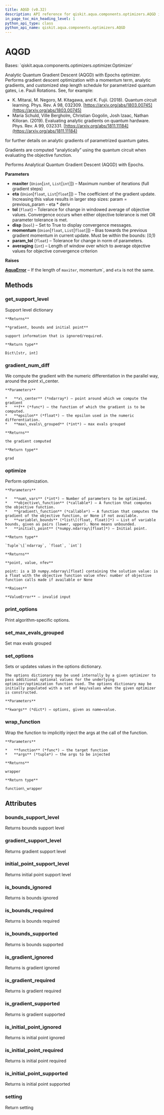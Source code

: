 ```yaml
---
title: AQGD (v0.32)
description: API reference for qiskit.aqua.components.optimizers.AQGD in qiskit v0.32
in_page_toc_min_heading_level: 1
python_api_type: class
python_api_name: qiskit.aqua.components.optimizers.AQGD
---
```


# AQGD

<Class id="qiskit.aqua.components.optimizers.AQGD" isDedicatedPage={true} github="https://github.com/qiskit-community/qiskit-aqua/tree/stable/0.9/qiskit/aqua/components/optimizers/aqgd.py" signature="AQGD(maxiter=1000, eta=1.0, tol=1e-06, disp=False, momentum=0.25, param_tol=1e-06, averaging=10)" modifiers="class">
  Bases: `qiskit.aqua.components.optimizers.optimizer.Optimizer`

  Analytic Quantum Gradient Descent (AQGD) with Epochs optimizer. Performs gradient descent optimization with a momentum term, analytic gradients, and customized step length schedule for parametrized quantum gates, i.e. Pauli Rotations. See, for example:

  *   K. Mitarai, M. Negoro, M. Kitagawa, and K. Fujii. (2018). Quantum circuit learning. Phys. Rev. A 98, 032309. [https://arxiv.org/abs/1803.00745](https://arxiv.org/abs/1803.00745)
  *   Maria Schuld, Ville Bergholm, Christian Gogolin, Josh Izaac, Nathan Killoran. (2019). Evaluating analytic gradients on quantum hardware. Phys. Rev. A 99, 032331. [https://arxiv.org/abs/1811.11184](https://arxiv.org/abs/1811.11184)

  for further details on analytic gradients of parametrized quantum gates.

  Gradients are computed “analytically” using the quantum circuit when evaluating the objective function.

  Performs Analytical Quantum Gradient Descent (AQGD) with Epochs.

  **Parameters**

  *   **maxiter** (`Union`\[`int`, `List`\[`int`]]) – Maximum number of iterations (full gradient steps)
  *   **eta** (`Union`\[`float`, `List`\[`float`]]) – The coefficient of the gradient update. Increasing this value results in larger step sizes: param = previous\_param - eta \* deriv
  *   **tol** (`float`) – Tolerance for change in windowed average of objective values. Convergence occurs when either objective tolerance is met OR parameter tolerance is met.
  *   **disp** (`bool`) – Set to True to display convergence messages.
  *   **momentum** (`Union`\[`float`, `List`\[`float`]]) – Bias towards the previous gradient momentum in current update. Must be within the bounds: \[0,1)
  *   **param\_tol** (`float`) – Tolerance for change in norm of parameters.
  *   **averaging** (`int`) – Length of window over which to average objective values for objective convergence criterion

  **Raises**

  [**AquaError**](qiskit.aqua.AquaError "qiskit.aqua.AquaError") – If the length of `maxiter`, momentum\`, and `eta` is not the same.

  ## Methods

  <span id="qiskit-aqua-components-optimizers-aqgd-get-support-level" />

  ### get\_support\_level

  <Function id="qiskit.aqua.components.optimizers.AQGD.get_support_level" signature="AQGD.get_support_level()">
    Support level dictionary

    **Returns**

    **gradient, bounds and initial point**

    support information that is ignored/required.

    **Return type**

    Dict\[str, int]
  </Function>

  <span id="qiskit-aqua-components-optimizers-aqgd-gradient-num-diff" />

  ### gradient\_num\_diff

  <Function id="qiskit.aqua.components.optimizers.AQGD.gradient_num_diff" signature="AQGD.gradient_num_diff(x_center, f, epsilon, max_evals_grouped=1)" modifiers="static">
    We compute the gradient with the numeric differentiation in the parallel way, around the point x\_center.

    **Parameters**

    *   **x\_center** (*ndarray*) – point around which we compute the gradient
    *   **f** (*func*) – the function of which the gradient is to be computed.
    *   **epsilon** (*float*) – the epsilon used in the numeric differentiation.
    *   **max\_evals\_grouped** (*int*) – max evals grouped

    **Returns**

    the gradient computed

    **Return type**

    grad
  </Function>

  <span id="qiskit-aqua-components-optimizers-aqgd-optimize" />

  ### optimize

  <Function id="qiskit.aqua.components.optimizers.AQGD.optimize" signature="AQGD.optimize(num_vars, objective_function, gradient_function=None, variable_bounds=None, initial_point=None)">
    Perform optimization.

    **Parameters**

    *   **num\_vars** (*int*) – Number of parameters to be optimized.
    *   **objective\_function** (*callable*) – A function that computes the objective function.
    *   **gradient\_function** (*callable*) – A function that computes the gradient of the objective function, or None if not available.
    *   **variable\_bounds** (*list\[(float, float)]*) – List of variable bounds, given as pairs (lower, upper). None means unbounded.
    *   **initial\_point** (*numpy.ndarray\[float]*) – Initial point.

    **Return type**

    `Tuple`\[`ndarray`, `float`, `int`]

    **Returns**

    **point, value, nfev**

    point: is a 1D numpy.ndarray\[float] containing the solution value: is a float with the objective function value nfev: number of objective function calls made if available or None

    **Raises**

    **ValueError** – invalid input
  </Function>

  <span id="qiskit-aqua-components-optimizers-aqgd-print-options" />

  ### print\_options

  <Function id="qiskit.aqua.components.optimizers.AQGD.print_options" signature="AQGD.print_options()">
    Print algorithm-specific options.
  </Function>

  <span id="qiskit-aqua-components-optimizers-aqgd-set-max-evals-grouped" />

  ### set\_max\_evals\_grouped

  <Function id="qiskit.aqua.components.optimizers.AQGD.set_max_evals_grouped" signature="AQGD.set_max_evals_grouped(limit)">
    Set max evals grouped
  </Function>

  <span id="qiskit-aqua-components-optimizers-aqgd-set-options" />

  ### set\_options

  <Function id="qiskit.aqua.components.optimizers.AQGD.set_options" signature="AQGD.set_options(**kwargs)">
    Sets or updates values in the options dictionary.

    The options dictionary may be used internally by a given optimizer to pass additional optional values for the underlying optimizer/optimization function used. The options dictionary may be initially populated with a set of key/values when the given optimizer is constructed.

    **Parameters**

    **kwargs** (*dict*) – options, given as name=value.
  </Function>

  <span id="qiskit-aqua-components-optimizers-aqgd-wrap-function" />

  ### wrap\_function

  <Function id="qiskit.aqua.components.optimizers.AQGD.wrap_function" signature="AQGD.wrap_function(function, args)" modifiers="static">
    Wrap the function to implicitly inject the args at the call of the function.

    **Parameters**

    *   **function** (*func*) – the target function
    *   **args** (*tuple*) – the args to be injected

    **Returns**

    wrapper

    **Return type**

    function\_wrapper
  </Function>

  ## Attributes

  ### bounds\_support\_level

  <Attribute id="qiskit.aqua.components.optimizers.AQGD.bounds_support_level">
    Returns bounds support level
  </Attribute>

  ### gradient\_support\_level

  <Attribute id="qiskit.aqua.components.optimizers.AQGD.gradient_support_level">
    Returns gradient support level
  </Attribute>

  ### initial\_point\_support\_level

  <Attribute id="qiskit.aqua.components.optimizers.AQGD.initial_point_support_level">
    Returns initial point support level
  </Attribute>

  ### is\_bounds\_ignored

  <Attribute id="qiskit.aqua.components.optimizers.AQGD.is_bounds_ignored">
    Returns is bounds ignored
  </Attribute>

  ### is\_bounds\_required

  <Attribute id="qiskit.aqua.components.optimizers.AQGD.is_bounds_required">
    Returns is bounds required
  </Attribute>

  ### is\_bounds\_supported

  <Attribute id="qiskit.aqua.components.optimizers.AQGD.is_bounds_supported">
    Returns is bounds supported
  </Attribute>

  ### is\_gradient\_ignored

  <Attribute id="qiskit.aqua.components.optimizers.AQGD.is_gradient_ignored">
    Returns is gradient ignored
  </Attribute>

  ### is\_gradient\_required

  <Attribute id="qiskit.aqua.components.optimizers.AQGD.is_gradient_required">
    Returns is gradient required
  </Attribute>

  ### is\_gradient\_supported

  <Attribute id="qiskit.aqua.components.optimizers.AQGD.is_gradient_supported">
    Returns is gradient supported
  </Attribute>

  ### is\_initial\_point\_ignored

  <Attribute id="qiskit.aqua.components.optimizers.AQGD.is_initial_point_ignored">
    Returns is initial point ignored
  </Attribute>

  ### is\_initial\_point\_required

  <Attribute id="qiskit.aqua.components.optimizers.AQGD.is_initial_point_required">
    Returns is initial point required
  </Attribute>

  ### is\_initial\_point\_supported

  <Attribute id="qiskit.aqua.components.optimizers.AQGD.is_initial_point_supported">
    Returns is initial point supported
  </Attribute>

  ### setting

  <Attribute id="qiskit.aqua.components.optimizers.AQGD.setting">
    Return setting
  </Attribute>
</Class>

